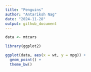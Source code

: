 ```yaml
---
title: "Penguins"
author: "Antariksh Nag"
date: "2024-11-28"
output: github_document
---
```


```r

data <- mtcars

library(ggplot2)

ggplot(data, aes(x = wt, y = mpg)) +
  geom_point() + 
  theme_bw()

```

